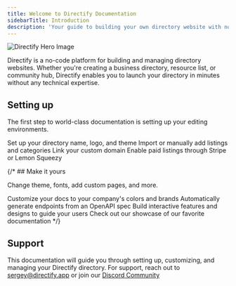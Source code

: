 ```yaml
---
title: Welcome to Directify Documentation
sidebarTitle: Introduction
description: 'Your guide to building your own directory website with no code'
---
```


<Frame>
  <img
    src="https://cdn.directify.app/directify-og-image.jpg"
    alt="Directify Hero Image"
  />
</Frame>

Directify is a no-code platform for building and managing directory websites. Whether you're creating a business directory, resource list, or community hub, Directify enables you to launch your directory in minutes without any technical expertise.

## Setting up

The first step to world-class documentation is setting up your editing environments.

<CardGroup cols={2}>
  <Card
    title="Create Directory"
    icon="folder-open"
    href="/directories/create-directory"
  >
    Set up your directory name, logo, and theme
  </Card>
  <Card
    title="Add Listings"
    icon="list-ul"
    href="/listings"
  >
    Import or manually add listings and categories
  </Card>
    <Card
    title="Connect Domain"
    icon="globe"
    href="/directories/custom-domain"
  >
    Link your custom domain
  </Card>
    <Card
    title="Start Earning"
    icon="coins"
    href="/listings"
  >
    Enable paid listings through Stripe or Lemon Squeezy
  </Card>
</CardGroup>

{/* ## Make it yours

Change theme, fonts, add custom pages, and more.

<CardGroup cols={2}>
  <Card
    title="Customize Style"
    icon="palette"
    href="https://mintlify.com/docs/settings/global"
  >
    Customize your docs to your company's colors and brands
  </Card>
  <Card
    title="Reference APIs"
    icon="code"
    href="https://mintlify.com/docs/api-playground/openapi"
  >
    Automatically generate endpoints from an OpenAPI spec
  </Card>
  <Card
    title="Add Components"
    icon="screwdriver-wrench"
    href="https://mintlify.com/docs/components/accordion"
  >
    Build interactive features and designs to guide your users
  </Card>
  <Card
    title="Get Inspiration"
    icon="stars"
    href="https://mintlify.com/customers"
  >
    Check out our showcase of our favorite documentation
  </Card>
</CardGroup> */}

## Support

This documentation will guide you through setting up, customizing, and managing your Directify directory. 
For support, reach out to [sergey@directify.app](mailto:sergey@directify.app) or join our [Discord Community](https://discord.gg/skvRJ6JhEd)